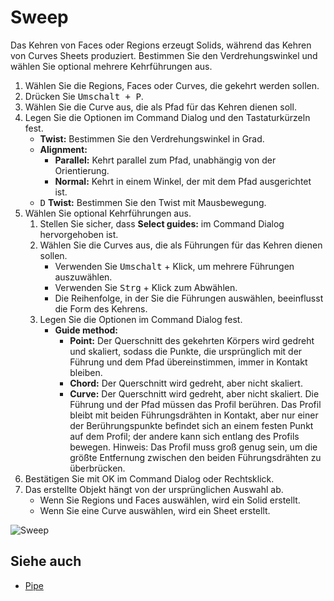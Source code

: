
# Sweep

<Reference shortcut="Umschalt + P" command="Sweep" button="Rechts von Command Bar" />

Das Kehren von Faces oder Regions erzeugt Solids, während das Kehren von Curves Sheets produziert. Bestimmen Sie den Verdrehungswinkel und wählen Sie optional mehrere Kehrführungen aus.

1. Wählen Sie die Regions, Faces oder Curves, die gekehrt werden sollen.
2. Drücken Sie <kbd>Umschalt + P</kbd>.
3. Wählen Sie die Curve aus, die als Pfad für das Kehren dienen soll.
4. Legen Sie die Optionen im Command Dialog und den Tastaturkürzeln fest.
   - **Twist:** Bestimmen Sie den Verdrehungswinkel in Grad.
   - **Alignment:** 
      - **Parallel:** Kehrt parallel zum Pfad, unabhängig von der Orientierung.
      - **Normal:** Kehrt in einem Winkel, der mit dem Pfad ausgerichtet ist.
   - <kbd>D</kbd> **Twist:** Bestimmen Sie den Twist mit Mausbewegung.
5. Wählen Sie optional Kehrführungen aus.
      1. Stellen Sie sicher, dass **Select guides:** im Command Dialog hervorgehoben ist.
      2. Wählen Sie die Curves aus, die als Führungen für das Kehren dienen sollen.
         - Verwenden Sie <kbd>Umschalt</kbd> + Klick, um mehrere Führungen auszuwählen.
         - Verwenden Sie <kbd>Strg</kbd> + Klick zum Abwählen.
         - Die Reihenfolge, in der Sie die Führungen auswählen, beeinflusst die Form des Kehrens.
      3. Legen Sie die Optionen im Command Dialog fest.
         - **Guide method:**
            - **Point:** Der Querschnitt des gekehrten Körpers wird gedreht und skaliert, sodass die Punkte, die ursprünglich mit der Führung und dem Pfad übereinstimmen, immer in Kontakt bleiben.
            - **Chord:**  Der Querschnitt wird gedreht, aber nicht skaliert.
            - **Curve:** Der Querschnitt wird gedreht, aber nicht skaliert. Die Führung und der Pfad müssen das Profil berühren. Das Profil bleibt mit beiden Führungsdrähten in Kontakt, aber nur einer der Berührungspunkte befindet sich an einem festen Punkt auf dem Profil; der andere kann sich entlang des Profils bewegen.
            Hinweis: Das Profil muss groß genug sein, um die größte Entfernung zwischen den beiden Führungsdrähten zu überbrücken.
6. Bestätigen Sie mit OK im Command Dialog oder Rechtsklick.
7. Das erstellte Objekt hängt von der ursprünglichen Auswahl ab.
   - Wenn Sie Regions und Faces auswählen, wird ein Solid erstellt.
   - Wenn Sie eine Curve auswählen, wird ein Sheet erstellt.

![Sweep](/img/sweep.gif)

## Siehe auch
- [Pipe](./Pipe)